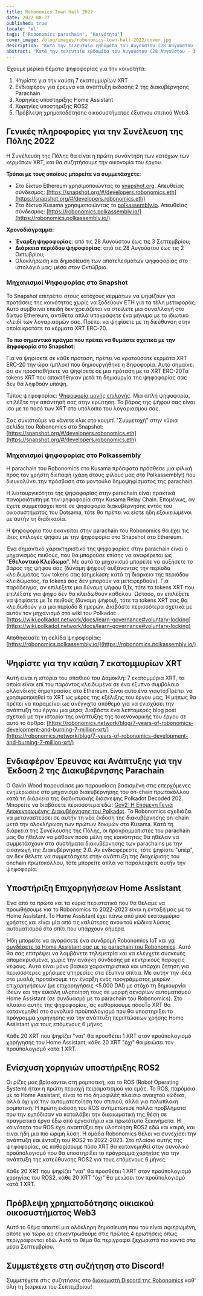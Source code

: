 ```yaml
---
title: Robonomics Town Hall 2022
date: 2022-08-27
published: true
locale: 'el'
tags: ['Robonomics parachain', 'Κοινότητα']
cover_image: /blog/images/robonomics-town-hall-2022/cover.jpg
description: "Κατά την τελευταία εβδομάδα του Αυγούστου (28 Αυγούστου - 3 Σεπτεμβρίου), ετοιμαστείτε να συμμετάσχετε σε συζητήσεις και μηχανισμούς ψηφοφορίας χρησιμοποιώντας τα κέρματα XRT σας!"
abstract: "Κατά την τελευταία εβδομάδα του Αυγούστου (28 Αυγούστου - 3 Σεπτεμβρίου), ετοιμαστείτε να συμμετάσχετε σε συζητήσεις και μηχανισμούς ψηφοφορίας χρησιμοποιώντας τα κέρματα XRT σας!"
---
```


Έχουμε μερικά θέματα ψηφοφορίας για την κοινότητα:

1. Ψηφίστε για την καύση 7 εκατομμυρίων XRT
2. Ενδιαφέρον για έρευνα και ανάπτυξη έκδοσης 2 της διακυβέρνησης Parachain
3. Χορηγίες υποστήριξης Home Assistant
4. Χορηγίες υποστήριξης ROS2
5. Πρόβλεψη χρηματοδότησης οικοσυστήματος έξυπνου σπιτιού Web3

## Γενικές πληροφορίες για την Συνέλευση της Πόλης 2022

Η Συνέλευση της Πόλης θα είναι η πρώτη συνάντηση των κατόχων των κερμάτων XRT, και θα συζητήσουμε την οικονομία του έργου.

**Τρόποι με τους οποίους μπορείτε να συμμετάσχετε:** 

- Στο δίκτυο Ethereum χρησιμοποιώντας το [snapshot.org](http://snapshot.org/). Απευθείας σύνδεσμος: [https://snapshot.org/#/developers.robonomics.eth](https://snapshot.org/#/developers.robonomics.eth)
- Στο δίκτυο Kusama χρησιμοποιώντας το [polkassembly.io](http://polkassembly.io/). Απευθείας σύνδεσμος: [https://robonomics.polkassembly.io/](https://robonomics.polkassembly.io/)

**Χρονοδιάγραμμα:** 

- **Έναρξη ψηφοφορίας**: από τις 28 Αυγούστου έως τις 3 Σεπτεμβρίου;
- **Διάρκεια περιόδου ψηφοφορίας**: από τις 28 Αυγούστου έως τις 2 Οκτωβρίου;
- Ολοκλήρωση και δημοσίευση των αποτελεσμάτων ψηφοφορίας στο ιστολόγιό μας: μέσα στον Οκτώβριο.

### Μηχανισμοί Ψηφοφορίας στο Snapshot

Το Snapshot επιτρέπει στους κατόχους κερμάτων να ψηφίζουν για προτάσεις της κοινότητας χωρίς να ξοδεύουν ETH για τα τέλη μεταφοράς. Αυτό συμβαίνει επειδή δεν χρειάζεται να στείλετε μια συναλλαγή στο δίκτυο Ethereum, αντίθετα απλά υπογράφετε ένα μήνυμα με το ιδιωτικό κλειδί των λογαριασμών σας. Πρέπει να ψηφίσετε με τη διεύθυνση στην οποία κρατάτε τα κέρματα XRT ERC-20.

**Το πιο σημαντικό πράγμα που πρέπει να θυμάστε σχετικά με την Ϩηφοφορία στο Snapshot:**

Για να ψηφίσετε σε κάθε πρόταση, πρέπει να κρατούσατε κερμάτα XRT ERC-20 την ώρα (μπλοκ) που δημιουργήθηκε η Ϩηφοφορία. Αυτό σημαίνει ότι αν προσπαθήσετε να ψηφίσετε σε μια πρόταση με τα XRT ERC-20Τα tokens XRT που αποκτήθηκαν μετά τη δημιουργία της ψηφοφορίας σας δεν θα ληφθούν υπόψη.

Τύπος ψηφοφορίας: [Ψηφοφορία μονής επιλογής](https://docs.snapshot.org/proposals/voting-types#single-choice-voting). Μια απλή ψηφοφορία, επιλέξτε την απάντησή σας στην ερώτηση. Το βάρος της ψήφου σας είναι ίσο με το ποσό των XRT στο υπόλοιπο του λογαριασμού σας.

Σας συνιστούμε να κάνετε κλικ στο κουμπί "Συμμετοχή" στην κύρια σελίδα του Robonomics στο Snapshot: [https://snapshot.org/#/developers.robonomics.eth](https://snapshot.org/#/developers.robonomics.eth)

### Μηχανισμοί ψηφοφορίας στο Polkassembly

Η parachain του Robonomics στο Kusama πρόσφατα πρόσθεσε μια φιλική προς τον χρήστη διεπαφή (χάρη στους φίλους μας στο Polkassembly!) που διευκολύνει την πρόσβαση στο μοντούλο δημοψηφίσματος της parachain.

Η λειτουργικότητα της ψηφοφορίας στην parachain είναι πρακτικά πανομοιότυπη με την ψηφοφορία στην Kusama Relay Chain. Επομένως, αν έχετε συμμετάσχει ποτέ σε ψηφοφορία διακυβέρνησης εντός του οικοσυστήματος του Dotsama, τότε θα πρέπει να είστε ήδη εξοικειωμένοι με αυτήν τη διαδικασία.

Η ψηφοφορία που εκκινείται στην parachain του Robonomics θα έχει τις ίδιες επιλογές ψήφου με την ψηφοφορία στο Snapshot στο Ethereum.

Ένα σημαντικό χαρακτηριστικό της ψηφοφορίας στην parachain είναι ο μηχανισμός πειθούς, που θα μπορούσε επίσης να αναφέρεται ως "**Εθελοντικό Κλείδωμα**". Με αυτό το μηχανισμό μπορείτε να αυξήσετε το βάρος της ψήφου σας (δύναμη ψήφου) αυξάνοντας την περίοδο κλειδώματος των tokens σας (σημείωση: κατά τη διάρκεια της περιόδου κλειδώματος, τα tokens σας δεν μπορούν να μεταφερθούν). Για παράδειγμα, αν επιλέξετε μια δύναμη ψήφου 0,1x, τότε τα tokens XRT που επιλέξατε για ψήφο δεν θα κλειδωθούν καθόλου. Ωστόσο, αν επιλέξετε να ψηφίσετε με 1x πειθούς (δύναμη ψήφου), τότε τα tokens XRT σας θα κλειδωθούν για μια περίοδο 8 ημερών. Διαβάστε περισσότερα σχετικά με αυτόν τον μηχανισμό στο wiki του Polkadot: [https://wiki.polkadot.network/docs/learn-governance#voluntary-locking](https://wiki.polkadot.network/docs/learn-governance#voluntary-locking)

Αποθηκεύστε τη σελίδα ψηφοφορίας: [https://robonomics.polkassembly.io/](https://robonomics.polkassembly.io/)

## Ψηφίστε για την καύση 7 εκατομμυρίων XRT

Αυτή είναι η ιστορία του σπαθιού του Δαμοκλή: 7 εκατομμύρια XRT, τα οποία είναι επί του παρόντος κλειδωμένα σε ένα έξυπνο συμβόλαιο ολλανδικής δημοπρασίας στο Ethereum. Είναι αυτό ένα γιαυτό;Πρέπει να χρησιμοποιηθεί το XRT ως μέρος της εξέλιξης του έργου μας; Ή μήπως θα πρέπει να παραμείνει ως ανέγγιχτο απόθεμα για να ενισχύσει την ανάπτυξη του έργου μια μέρα; Διαβάστε ένα λεπτομερές blog post σχετικά με την ιστορία της ανάπτυξης της τοκενονομικής του έργου σε αυτό το άρθρο: [https://robonomics.network/blog/7-years-of-robonomics-development-and-burning-7-million-xrt/](https://robonomics.network/blog/7-years-of-robonomics-development-and-burning-7-million-xrt/)

## Ενδιαφέρον Έρευνας και Ανάπτυξης για την Έκδοση 2 της Διακυβέρνησης Parachain

Ο Gavin Wood παρουσίασε μια παρουσίαση βασισμένη στις επερχόμενες ενημερώσεις στο μηχανισμό διακυβέρνησης του on-chain πρωτοκόλλου κατά τη διάρκεια της διαδικτυακής διάσκεψης Polkadot Decoded 202. Μπορείτε να διαβάσετε περισσότερα εδώ: [Gov2: Η Επόμενη Γενιά Αποκεντρωμένης Διακυβέρνησης του Polkadot](https://polkadot.network/blog/gov2-polkadots-next-generation-of-decentralised-governance/). Το Robonomics σχεδιάζει να μεταναστεύσει σε αυτήν τη νέα έκδοση της διακυβέρνησης on-chain μετά την ολοκλήρωση των πρώτων δοκιμών στο Kusama. Κατά τη διάρκεια της Συνέλευσης της Πόλης, οι προγραμματιστές του parachain μας θα ήθελαν να μάθουν πόσα μέλη της κοινότητας θα ήθελαν να συμμετάσχουν στα συστήματα διακυβέρνησης των parachains με την εισαγωγή της Διακυβέρνησης 2.0. Αν ενδιαφέρεστε, τότε ψηφίστε "υπέρ", αν δεν θέλετε να συμμετάσχετε στην ανάπτυξη της διαχείρισης του onchain πρωτοκόλλου, τότε μπορείτε απλά να παραλείψετε αυτήν την ψηφοφορία.

## Υποστήριξη Επιχορηγήσεων Home Assistant

Ένα από τα πρώτα και τα κύρια περιστατικά που θα θέλαμε να προωθήσουμε για το Robonomics το 2022-2023 είναι η ένταξή μας με το Home Assistant. Το Home Assistant έχει πάνω από μισό εκατομμύριο χρήστες και είναι μία από τις καλύτερες ανοικτού κώδικα λύσεις αυτοματισμού στο σπίτι που υπάρχουν σήμερα.

Ήδη μπορείτε να αγοράσετε ένα συνδρομή Robonomics IoT και [να συνδέσετε το Home Assistant σας με το parachain του Robonomics](https://wiki.robonomics.network/docs/en/home-assistant-begin/). Αυτό θα σας επιτρέψει να λαμβάνετε τηλεμετρία και να ελέγχετε συσκευές απομακρυσμένα, χωρίς την ανάγκη σύνδεσης με κεντρικούς παροχείς νέφους. Αυτά είναι μόνο βασικά χαρακτηριστικά και υπάρχει ζήτηση για περισσότερες χρήσιμες υπηρεσίες στα έξυπνα σπίτια. Με αυτήν την ιδέα στο μυαλό, προτείνουμε την έναρξη ενός προγράμματος μικρών επιχορηγήσεων (με επιχορηγήσεις \<5.000 DAI) με στόχο τη δημιουργία ιδεών και την εύκολη υλοποίησή τους σε μορφή σεναρίων αυτοματισμού Home Assistant (σε συνδυασμό με το parachain του Robonomics). Στο πλαίσιο αυτής της ψηφοφορίας, ας καθορίσουμε πόσοΤο XRT θα κατανεμηθεί στο συνολικό προϋπολογισμό που θα υποστηρίξει το πρόγραμμα χορήγησης για την ανάπτυξη περιπτώσεων χρήσης Home Assistant για τους επόμενους 6 μήνες.

Κάθε 20 XRT που ψηφίζει "ναι" θα προσθέτει 1 XRT στον προϋπολογισμό χορήγησης του Home Assistant, κάθε 20 XRT "όχι" θα μειώσει τον προϋπολογισμό κατά 1 XRT.

## Ενίσχυση χορηγιών υποστήριξης ROS2

Οι ρίζες μας βρίσκονται στη ρομποτική, και το ROS (Robot Operating System) ήταν η πρώτη περιοχή πειραματισμού για εμάς. Το ROS, παρόμοια με το Home Assistant, είναι το πιο δημοφιλές πλαίσιο ανοιχτού κώδικα, αλλά όχι για την αυτοματοποίηση του σπιτιού, αλλά για πολύπλοκη ρομποτική. Η πρώτη έκδοση του ROS αντιμετώπισε πολλά προβλήματα που την εμπόδισαν να καταλάβει την δικαιωματική της θέση σε πραγματικά έργα έξω από εργαστήρια και πρωτότυπα ξεκινήματα. Η κοινότητα του ROS έχει αναπτύξει την υλοποίηση ROS2 εδώ και καιρό, και είναι ήδη μια πιο ώριμη λύση. Η ομάδα Robonomics θέλει να συνεχίσει την ανάπτυξη και ένταξη του ROS2 το 2022-2023. Στο πλαίσιο αυτής της ψηφοφορίας, ας καθορίσουμε πόσο XRT θα κατανεμηθεί στον συνολικό προϋπολογισμό που θα υποστηρίξει το πρόγραμμα χορηγίας για την ανάπτυξη της κατεύθυνσης ROS2 για τους επόμενους 6 μήνες.

Κάθε 20 XRT που ψηφίζει "ναι" θα προσθέτει 1 XRT στον προϋπολογισμό χορηγίας του ROS2, κάθε 20 XRT "όχι" θα μειώσει τον προϋπολογισμό κατά 1 XRT.

## Πρόβλεψη χρηματοδότησης οικιακού οικοσυστήματος Web3

Αυτό το θέμα απαιτεί μια ολόκληρη δημοσίευση που του είναι αφιερωμένη, οπότε για τώρα ας επικεντρωθούμε στις πρώτες 4 ερωτήσεις όπως περιγράφονται εδώ. Αυτό το θέμα θα περιγραφεί ξεχωριστά πιο κοντά στα μέσα Σεπτεμβρίου.

## Συμμετέχετε στη συζήτηση στο Discord!

Συμμετέχετε στις συζητήσεις στο [διακομιστή Discord της Robonomics](https://discord.gg/9ZSpkET9BQ) καθ' όλη τη διάρκεια του Σεπτεμβρίου!